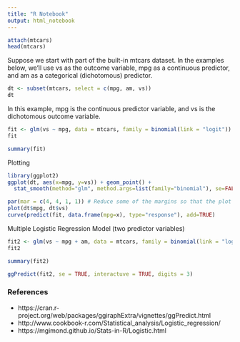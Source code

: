 ```yaml
---
title: "R Notebook"
output: html_notebook
---
```



```r
attach(mtcars)
head(mtcars)
```
Suppose we start with part of the built-in mtcars dataset. In the examples below, we’ll use vs as the outcome variable, mpg as a continuous predictor, and am as a categorical (dichotomous) predictor.

```r
dt <- subset(mtcars, select = c(mpg, am, vs))
dt
```


In this example, mpg is the continuous predictor variable, and vs is the dichotomous outcome variable.

```r
fit <- glm(vs ~ mpg, data = mtcars, family = binomial(link = "logit"))
fit
```

```r
summary(fit)
```

Plotting

```r
library(ggplot2)
ggplot(dt, aes(x=mpg, y=vs)) + geom_point() + 
  stat_smooth(method="glm", method.args=list(family="binomial"), se=FALSE)
```
```r
par(mar = c(4, 4, 1, 1)) # Reduce some of the margins so that the plot fits better
plot(dt$mpg, dt$vs)
curve(predict(fit, data.frame(mpg=x), type="response"), add=TRUE) 
```

Multiple Logistic Regression Model (two predictor variables)

```r
fit2 <- glm(vs ~ mpg + am, data = mtcars, family = binomial(link = "logit"))
fit2
```

```r
summary(fit2)
```

```r
ggPredict(fit2, se = TRUE, interactuve = TRUE, digits = 3)
```


### References

* https://cran.r-project.org/web/packages/ggiraphExtra/vignettes/ggPredict.html
* http://www.cookbook-r.com/Statistical_analysis/Logistic_regression/
* https://mgimond.github.io/Stats-in-R/Logistic.html